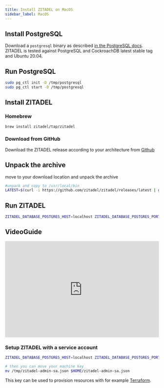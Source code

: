 ```yaml
---
title: Install ZITADEL on MacOS
sidebar_label: MacOS
---
```



## Install PostgreSQL

Download a `postgresql` binary as described [in the PostgreSQL docs](https://www.postgresql.org/download/macosx/).
ZITADEL is tested against PostgreSQL and CockroachDB latest stable tag and Ubuntu 20.04.

## Run PostgreSQL

```bash
sudo pg_ctl init -D /tmp/postgresql
sudo pg_ctl start -D /tmp/postgresql
```

## Install ZITADEL

### Homebrew

```bash
brew install zitadel/tap/zitadel
```

### Download from GitHub

Download the ZITADEL release according to your architecture from [Github](https://github.com/zitadel/zitadel/releases/latest)

## Unpack the archive
move to your download location and unpack the archive

```bash
#unpack and copy to /usr/local/bin
LATEST=$(curl -i https://github.com/zitadel/zitadel/releases/latest | grep location: | cut -d '/' -f 8 | tr -d '\r'); wget -qO-  https://github.com/zitadel/zitadel/releases/download/$LATEST/zitadel_Darwin_$(uname -m).tar.gz  | tar -xJ zitadel && sudo mv zitadel /usr/local/bin
```

## Run ZITADEL

```bash
ZITADEL_DATABASE_POSTGRES_HOST=localhost ZITADEL_DATABASE_POSTGRES_PORT=5432 ZITADEL_DATABASE_POSTGRES_DATABASE=zitadel ZITADEL_DATABASE_POSTGRES_USER_USERNAME=zitadel ZITADEL_DATABASE_POSTGRES_USER_PASSWORD=zitadel ZITADEL_DATABASE_POSTGRES_USER_SSL_MODE=disable ZITADEL_DATABASE_POSTGRES_ADMIN_USERNAME=$(whoami) ZITADEL_DATABASE_POSTGRES_ADMIN_SSL_MODE=disable ZITADEL_EXTERNALSECURE=false zitadel start-from-init --masterkey "MasterkeyNeedsToHave32Characters" --tlsMode disabled
```

<DefaultUser components={props.components} />
<NoteInstanceNotFound/>

## VideoGuide
<iframe width="100%" height="315" src="https://www.youtube.com/embed/Ob-kBzmezeg" title="YouTube video player" frameborder="0" allow="accelerometer; autoplay; clipboard-write; encrypted-media; gyroscope; picture-in-picture" allowfullscreen></iframe>

### Setup ZITADEL with a service account

```bash
ZITADEL_DATABASE_POSTGRES_HOST=localhost ZITADEL_DATABASE_POSTGRES_PORT=5432 ZITADEL_DATABASE_POSTGRES_DATABASE=zitadel ZITADEL_DATABASE_POSTGRES_USER_USERNAME=zitadel ZITADEL_DATABASE_POSTGRES_USER_PASSWORD=zitadel ZITADEL_DATABASE_POSTGRES_USER_SSL_MODE=disable ZITADEL_DATABASE_POSTGRES_ADMIN_USERNAME=$(whoami) ZITADEL_DATABASE_POSTGRES_ADMIN_SSL_MODE=disable ZITADEL_EXTERNALSECURE=false ZITADEL_FIRSTINSTANCE_MACHINEKEYPATH=/tmp/zitadel-admin-sa.json ZITADEL_FIRSTINSTANCE_ORG_MACHINE_MACHINE_USERNAME=zitadel-admin-sa ZITADEL_FIRSTINSTANCE_ORG_MACHINE_MACHINE_NAME=Admin ZITADEL_FIRSTINSTANCE_ORG_MACHINE_MACHINEKEY_TYPE=1 zitadel start-from-init --masterkey "MasterkeyNeedsToHave32Characters" --tlsMode disabled

# then you can move your machine key
mv /tmp/zitadel-admin-sa.json $HOME/zitadel-admin-sa.json
```

This key can be used to provision resources with for example [Terraform](/docs/guides/manage/terraform/basics.md).

<Next components={props.components} />
<Disclaimer components={props.components} />
